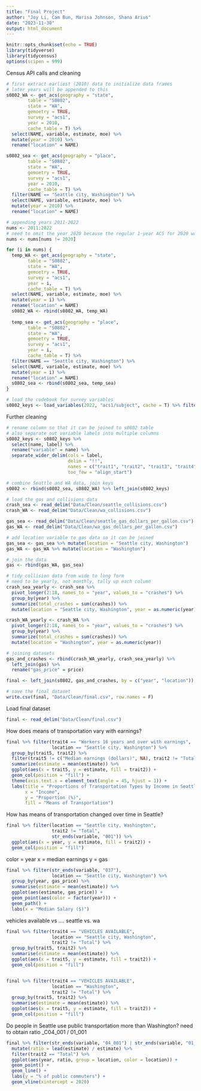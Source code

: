 ```yaml
---
title: "Final Project"
author: "Joy Li, Cam Bun, Marisa Johnson, Shana Arius"
date: "2023-11-30"
output: html_document
---
```


```r
knitr::opts_chunk$set(echo = TRUE)
library(tidyverse)
library(tidycensus)
options(scipen = 999)
```

Census API calls and cleaning
```r
# first extract earliest (2010) data to initialize data frames
# later years will be appended to this
s0802_WA <- get_acs(geography = "state",
        table = "S0802",
        state = "WA",
        gemoetry = TRUE,
        survey = "acs1",
        year = 2010,
        cache_table = T) %>% 
  select(NAME, variable, estimate, moe) %>% 
  mutate(year = 2010) %>% 
  rename("location" = NAME)

s0802_sea <- get_acs(geography = "place",
        table = "S0802",
        state = "WA",
        gemoetry = TRUE,
        survey = "acs1",
        year = 2010,
        cache_table = T) %>% 
  filter(NAME == "Seattle city, Washington") %>% 
  select(NAME, variable, estimate, moe) %>% 
  mutate(year = 2010) %>% 
  rename("location" = NAME)

# appending years 2011-2022 
nums <- 2011:2022
# need to omit the year 2020 because the regular 1-year ACS for 2020 was not released and is not available in tidycensus.
nums <- nums[nums != 2020]

for (i in nums) {
  temp_WA <- get_acs(geography = "state",
        table = "S0802",
        state = "WA",
        gemoetry = TRUE,
        survey = "acs1",
        year = i,
        cache_table = T) %>% 
  select(NAME, variable, estimate, moe) %>% 
  mutate(year = i) %>% 
  rename("location" = NAME)
  s0802_WA <- rbind(s0802_WA, temp_WA)
  
  temp_sea <- get_acs(geography = "place",
        table = "S0802",
        state = "WA",
        gemoetry = TRUE,
        survey = "acs1",
        year = i,
        cache_table = T) %>% 
  filter(NAME == "Seattle city, Washington") %>% 
  select(NAME, variable, estimate, moe) %>% 
  mutate(year = i) %>% 
  rename("location" = NAME)
  s0802_sea <- rbind(s0802_sea, temp_sea)
}

# load the codebook for survey variables
s0802_keys <- load_variables(2022, "acs1/subject", cache = T) %>% filter(str_detect(name, "S0802"))
```

Further cleaning
```r
# rename column so that it can be joined to s0802 table
# also separate out variable labels into multiple columns
s0802_keys <- s0802_keys %>% 
  select(name, label) %>% 
  rename("variable" = name) %>% 
  separate_wider_delim(cols = label, 
                       delim = "!!", 
                       names = c("trait1", "trait2", "trait3", "trait4", "trait5", "trait6"),
                       too_few = "align_start")

# combine Seattle and WA data, join keys
s0802 <- rbind(s0802_sea, s0802_WA) %>% left_join(s0802_keys)

# load the gas and collisions data
crash_sea <- read_delim("Data/Clean/seattle_collisions.csv")
crash_WA <- read_delim("Data/Clean/wa_collisions.csv")

gas_sea <- read_delim("Data/Clean/seattle_gas_dollars_per_gallon.csv")
gas_WA <- read_delim("Data/Clean/wa_gas_dollars_per_gallon.csv")

# add location variable to gas data so it can be joined
gas_sea <- gas_sea %>% mutate(location = "Seattle city, Washington")
gas_WA <- gas_WA %>% mutate(location = "Washington")

# join the data
gas <- rbind(gas_WA, gas_sea)

# tidy collision data from wide to long form
# need to be yearly, not monthly, tally up each column
crash_sea_yearly <- crash_sea %>% 
  pivot_longer(2:18, names_to = "year", values_to = "crashes") %>%
  group_by(year) %>% 
  summarize(total_crashes = sum(crashes)) %>% 
  mutate(location = "Seattle city, Washington", year = as.numeric(year))

crash_WA_yearly <- crash_WA %>% 
  pivot_longer(2:18, names_to = "year", values_to = "crashes") %>%
  group_by(year) %>% 
  summarize(total_crashes = sum(crashes)) %>% 
  mutate(location = "Washington", year = as.numeric(year))

# joining datasets
gas_and_crashes <- rbind(crash_WA_yearly, crash_sea_yearly) %>% 
  left_join(gas) %>% 
  rename("gas_price" = price)

final <- left_join(s0802, gas_and_crashes, by = c("year", "location"))

# save the final dataset
write.csv(final, "Data/Clean/final.csv", row.names = F)
```

Load final dataset
```r
final <- read_delim("Data/Clean/final.csv")
```

How does means of transportation vary with earnings?

```r
final %>% filter(trait4 == "Workers 16 years and over with earnings", 
                 location == "Seattle city, Washington") %>% 
  group_by(trait5, trait2) %>%
  filter(trait5 != c("Median earnings (dollars)", NA), trait2 != "Total") %>% 
  summarize(estimate = mean(estimate)) %>% 
  ggplot(aes(x = trait5, y = estimate, fill = trait2)) +
  geom_col(position = "fill") +
  theme(axis.text.x = element_text(angle = 45, hjust = 1)) +
  labs(title = "Proportions of Transportation Types by Income in Seattle",
       x = "Income",
       y = "Proportion (%)",
       fill = "Means of Transportation")
```

How has means of transportation changed over time in Seattle?

```r
final %>% filter(location == "Seattle city, Washington", 
                 trait2 != "Total", 
                 str_ends(variable, "001")) %>% 
  ggplot(aes(x = year, y = estimate, fill = trait2)) +
  geom_col(position = "fill")
```

color = year x = median earnings y = gas

```r
final %>% filter(str_ends(variable, "037"),
                 location == "Seattle city, Washington") %>% 
  group_by(year, gas_price) %>% 
  summarise(estimate = mean(estimate)) %>% 
  ggplot(aes(estimate, gas_price)) +
  geom_point(aes(color = factor(year))) +
  geom_path() +
  labs(x = "Median Salary ($)")
```

vehicles available vs .... seattle vs. wa
```r
final %>% filter(trait4 == "VEHICLES AVAILABLE",
                 location == "Seattle city, Washington",
                 trait2 != "Total") %>% 
  group_by(trait5, trait2) %>% 
  summarise(estimate = mean(estimate)) %>% 
  ggplot(aes(x = trait5, y = estimate, fill = trait2)) +
  geom_col(position = "fill")


final %>% filter(trait4 == "VEHICLES AVAILABLE",
                 location == "Washington",
                 trait2 != "Total") %>% 
  group_by(trait5, trait2) %>% 
  summarise(estimate = mean(estimate)) %>% 
  ggplot(aes(x = trait5, y = estimate, fill = trait2)) +
  geom_col(position = "fill")
```

Do people in Seattle use public transportation more than Washington?
need to obtain ratio
_C04_001 / 01_001
```r
final %>% filter(str_ends(variable, "04_001") | str_ends(variable, "01_001")) %>% 
  mutate(ratio = lead(estimate) / estimate) %>% 
  filter(trait2 == "Total") %>% 
  ggplot(aes(year, ratio, group = location, color = location)) +
  geom_point() +
  geom_line() +
  labs(y = "% of public commuters") +
  geom_vline(xintercept = 2020)
```



